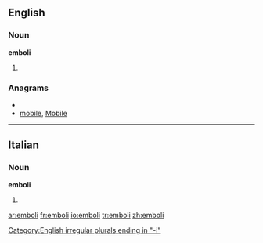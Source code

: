 ==English==

===Noun===
'''emboli'''

# {{plural of|[[embolus]]}}

===Anagrams===
* {{alphagram|beilmo}}
* [[mobile#English|mobile]], [[Mobile#English|Mobile]]


[[Category:English irregular plurals ending in "-i"]]

----

==Italian==

===Noun===
'''emboli''' {{m}}

# {{plural of|[[embolo]]|lang=Italian}}

[[ar:emboli]]
[[fr:emboli]]
[[io:emboli]]
[[tr:emboli]]
[[zh:emboli]]